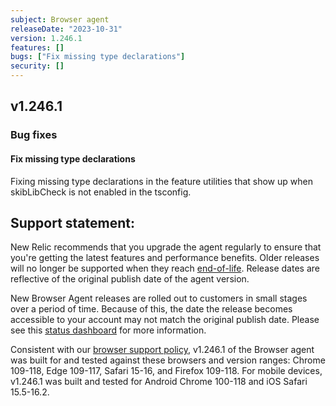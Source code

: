 ```yaml
---
subject: Browser agent
releaseDate: "2023-10-31"
version: 1.246.1
features: []
bugs: ["Fix missing type declarations"]
security: []
---
```


## v1.246.1

### Bug fixes

#### Fix missing type declarations

Fixing missing type declarations in the feature utilities that show up when skibLibCheck is not enabled in the tsconfig.

## Support statement:

New Relic recommends that you upgrade the agent regularly to ensure that you're getting the latest features and performance benefits. Older releases will no longer be supported when they reach [end-of-life](https://docs.newrelic.com/docs/browser/browser-monitoring/getting-started/browser-agent-eol-policy/). Release dates are reflective of the original publish date of the agent version.

New Browser Agent releases are rolled out to customers in small stages over a period of time. Because of this, the date the release becomes accessible to your account may not match the original publish date. Please see this [status dashboard](https://newrelic.github.io/newrelic-browser-agent-release/) for more information.

Consistent with our [browser support policy](https://docs.newrelic.com/docs/browser/new-relic-browser/getting-started/compatibility-requirements-browser-monitoring/#browser-types), v1.246.1 of the Browser agent was built for and tested against these browsers and version ranges: Chrome 109-118, Edge 109-117, Safari 15-16, and Firefox 109-118. For mobile devices, v1.246.1 was built and tested for Android Chrome 100-118 and iOS Safari 15.5-16.2.

